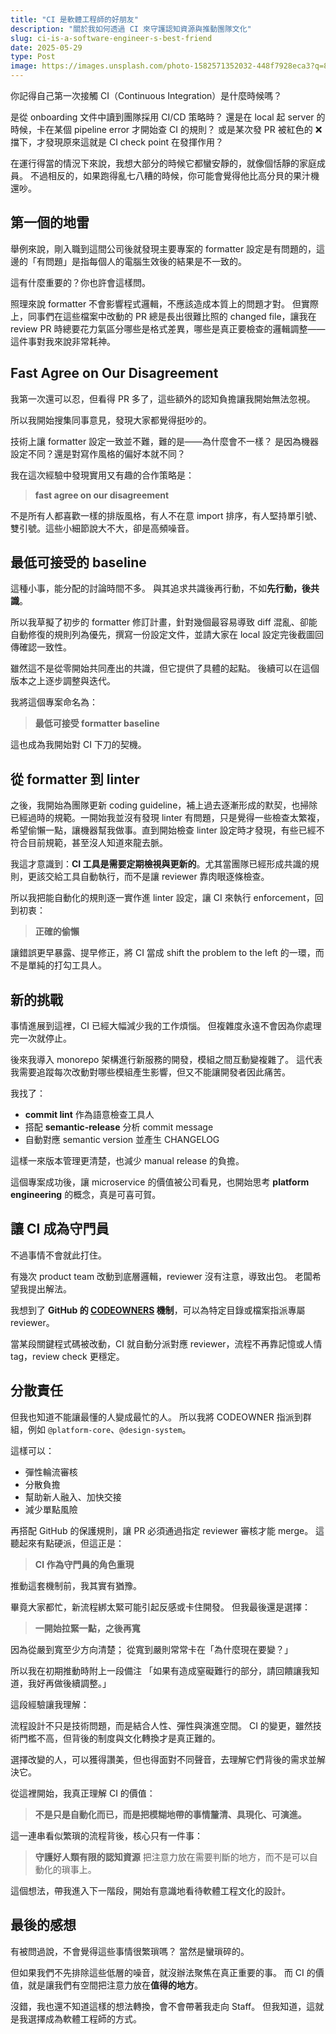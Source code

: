 ```yaml
---
title: "CI 是軟體工程師的好朋友"
description: "關於我如何透過 CI 來守護認知資源與推動團隊文化"
slug: ci-is-a-software-engineer-s-best-friend
date: 2025-05-29
type: Post
image: https://images.unsplash.com/photo-1582571352032-448f7928eca3?q=80&w=1592&auto=format&fit=crop&ixlib=rb-4.1.0&ixid=M3wxMjA3fDB8MHxwaG90by1wYWdlfHx8fGVufDB8fHx8fA%3D%3D
---
```



你記得自己第一次接觸 CI（Continuous Integration）是什麼時候嗎？

是從 onboarding 文件中讀到團隊採用 CI/CD 策略時？
還是在 local 起 server 的時候，卡在某個 pipeline error 才開始查 CI 的規則？
或是某次發 PR 被紅色的 ❌ 擋下，才發現原來這就是 CI check point 在發揮作用？

在運行得當的情況下來說，我想大部分的時候它都蠻安靜的，就像個恬靜的家庭成員。
不過相反的，如果跑得亂七八糟的時候，你可能會覺得他比高分貝的果汁機還吵。

## 第一個的地雷

舉例來說，剛入職到這間公司後就發現主要專案的 formatter 設定是有問題的，這邊的「有問題」是指每個人的電腦生效後的結果是不一致的。

這有什麼重要的？你也許會這樣問。

照理來說 formatter 不會影響程式邏輯，不應該造成本質上的問題才對。
但實際上，同事們在這些檔案中改動的 PR 總是長出很難比照的 changed file，讓我在 review PR 時總要花力氣區分哪些是格式差異，哪些是真正要檢查的邏輯調整——這件事對我來說非常耗神。

## Fast Agree on Our Disagreement

我第一次還可以忍，但看得 PR 多了，這些額外的認知負擔讓我開始無法忽視。

所以我開始搜集同事意見，發現大家都覺得挺吵的。

技術上讓 formatter 設定一致並不難，難的是——為什麼會不一樣？
是因為機器設定不同？還是對寫作風格的偏好本就不同？

我在這次經驗中發現實用又有趣的合作策略是：

> **fast agree on our disagreement**

不是所有人都喜歡一樣的排版風格，有人不在意 import 排序，有人堅持單引號、雙引號。這些小細節說大不大，卻是高頻噪音。


## 最低可接受的 baseline

這種小事，能分配的討論時間不多。
與其追求共識後再行動，不如**先行動，後共識**。

所以我草擬了初步的 formatter 修訂計畫，針對幾個最容易導致 diff 混亂、卻能自動修復的規則列為優先，撰寫一份設定文件，並請大家在 local 設定完後截圖回傳確認一致性。

雖然這不是從零開始共同產出的共識，但它提供了具體的起點。
後續可以在這個版本之上逐步調整與迭代。

我將這個專案命名為：

> **最低可接受 formatter baseline**

這也成為我開始對 CI 下刀的契機。


## 從 formatter 到 linter

之後，我開始為團隊更新 coding guideline，補上過去逐漸形成的默契，也掃除已經過時的規範。一開始我並沒有發現 linter 有問題，只是覺得一些檢查太繁複，希望偷懶一點，讓機器幫我做事。直到開始檢查 linter 設定時才發現，有些已經不符合目前規範，甚至沒人知道來龍去脈。

我這才意識到：**CI 工具是需要定期檢視與更新的**。尤其當團隊已經形成共識的規則，更該交給工具自動執行，而不是讓 reviewer 靠肉眼逐條檢查。

<Spacer />

所以我把能自動化的規則逐一實作進 linter 設定，讓 CI 來執行 enforcement，回到初衷：
> **正確的偷懶**

讓錯誤更早暴露、提早修正，將 CI 當成 shift the problem to the left 的一環，而不是單純的打勾工具人。


## 新的挑戰

事情進展到這裡，CI 已經大幅減少我的工作煩惱。
但複雜度永遠不會因為你處理完一次就停止。

後來我導入 monorepo 架構進行新服務的開發，模組之間互動變複雜了。
這代表我需要追蹤每次改動對哪些模組產生影響，但又不能讓開發者因此痛苦。

<Spacer />

我找了：

- **commit lint** 作為語意檢查工具人
- 搭配 **semantic-release** 分析 commit message
- 自動對應 semantic version 並產生 CHANGELOG

<Spacer />

這樣一來版本管理更清楚，也減少 manual release 的負擔。

這個專案成功後，讓 microservice 的價值被公司看見，也開始思考 **platform engineering** 的概念，真是可喜可賀。


## 讓 CI 成為守門員

不過事情不會就此打住。

有幾次 product team 改動到底層邏輯，reviewer 沒有注意，導致出包。
老闆希望我提出解法。

我想到了 **GitHub 的 [CODEOWNERS](https://docs.github.com/en/repositories/managing-your-repositorys-settings-and-features/customizing-your-repository/about-code-owners) 機制**，可以為特定目錄或檔案指派專屬 reviewer。

當某段關鍵程式碼被改動，CI 就自動分派對應 reviewer，流程不再靠記憶或人情 tag，review check 更穩定。

## 分散責任

但我也知道不能讓最懂的人變成最忙的人。
所以我將 CODEOWNER 指派到群組，例如 `@platform-core`、`@design-system`。

這樣可以：

* 彈性輪流審核
* 分散負擔
* 幫助新人融入、加快交接
* 減少單點風險

再搭配 GitHub 的保護規則，讓 PR 必須通過指定 reviewer 審核才能 merge。
這聽起來有點硬派，但這正是：

> **CI 作為守門員的角色重現**

<Spacer />

推動這套機制前，我其實有猶豫。

畢竟大家都忙，新流程綁太緊可能引起反感或卡住開發。
但我最後還是選擇：
> **一開始拉緊一點，之後再寬**

因為從嚴到寬至少方向清楚；
從寬到嚴則常常卡在「為什麼現在要變？」

所以我在初期推動時附上一段備注
「如果有造成窒礙難行的部分，請回饋讓我知道，我好再做後續調整。」

<Spacer />

這段經驗讓我理解：

流程設計不只是技術問題，而是結合人性、彈性與演進空間。
CI 的變更，雖然技術門檻不高，但背後的制度與文化轉換才是真正難的。

選擇改變的人，可以獲得讚美，但也得面對不同聲音，去理解它們背後的需求並解決它。

<Spacer />

從這裡開始，我真正理解 CI 的價值：

> **不是只是自動化而已，而是把模糊地帶的事情釐清、具現化、可演進。**


<Spacer />

這一連串看似繁瑣的流程背後，核心只有一件事：

> **守護好人類有限的認知資源**
> 把注意力放在需要判斷的地方，而不是可以自動化的瑣事上。

這個想法，帶我進入下一階段，開始有意識地看待軟體工程文化的設計。

## 最後的感想

有被問過說，不會覺得這些事情很繁瑣嗎？
當然是蠻瑣碎的。

但如果我們不先排除這些低層的噪音，就沒辦法聚焦在真正重要的事。
而 CI 的價值，就是讓我們有空間把注意力放在**值得的地方**。

沒錯，我也還不知道這樣的想法轉換，會不會帶著我走向 Staff。
但我知道，這就是我選擇成為軟體工程師的方式。
